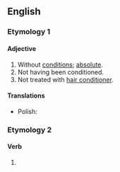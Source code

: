 ==English==

===Etymology 1===
{{prefix|en|un|conditioned}}

====Adjective====
{{en-adj|-}}

# Without [[conditions]]; [[absolute]].
# Not having been conditioned. <!--e.g. indoctrinated-->
# Not treated with [[hair conditioner]].

====Translations====
{{trans-top|absolute}}
{{trans-mid}}
* Polish: {{t+|pl|bezwarunkowy}}
{{trans-bottom}}

===Etymology 2===

====Verb====
{{head|en|verb form}}

# {{en-past of|uncondition}}